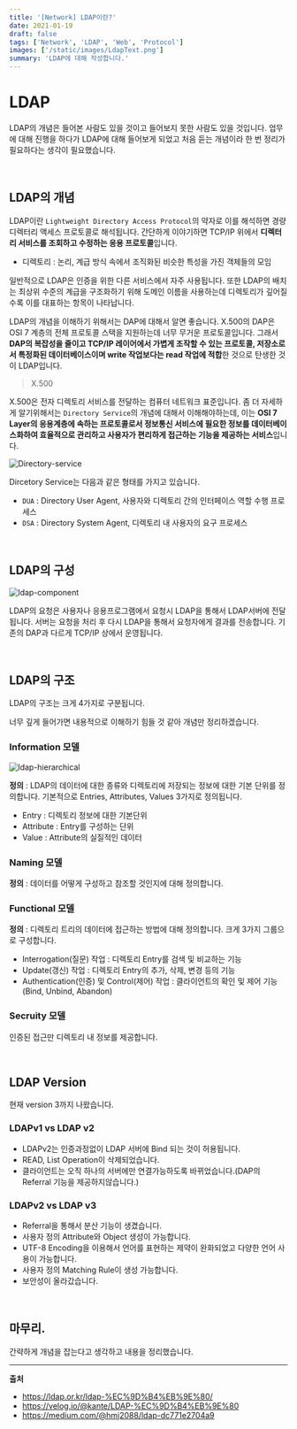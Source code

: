 ```yaml
---
title: '[Network] LDAP이란?'
date: 2021-01-19
draft: false
tags: ['Network', 'LDAP', 'Web', 'Protocol']
images: ['/static/images/LdapText.png']
summary: 'LDAP에 대해 작성합니다.'
---
```


# LDAP

LDAP의 개념은 들어본 사람도 있을 것이고 들어보지 못한 사람도 있을 것입니다. 업무에 대해 진행을 하다가 LDAP에 대해 들어보게 되었고 처음 듣는 개념이라 한 번 정리가 필요하다는 생각이 필요했습니다.

<br />

## LDAP의 개념

LDAP이란 `Lightweight Directory Access Protocol`의 약자로 이를 해석하면 경량 디렉터리 액세스 프로토콜로 해석됩니다. 간단하게 이야기하면 TCP/IP 위에서 **디렉터리 서비스를 조회하고 수정하는 응용 프로토콜**입니다.

- 디렉토리 : 논리, 계급 방식 속에서 조직화된 비슷한 특성을 가진 객체들의 모임

일반적으로 LDAP은 인증을 위한 다른 서비스에서 자주 사용됩니다. 또한 LDAP의 배치는 최상위 수준의 계급을 구조화하기 위해 도메인 이름을 사용하는데 디렉토리가 깊어질수록 이를 대표하는 항목이 나타납니다.

LDAP의 개념을 이해하기 위해서는 DAP에 대해서 알면 좋습니다. X.500의 DAP은 OSI 7 계층의 전체 프로토콜 스택을 지원하는데 너무 무거운 프로토콜입니다. 그래서 **DAP의 복잡성을 줄이고 TCP/IP 레이어에서 가볍게 조작할 수 있는 프로토콜, 저장소로서 특정화된 데이터베이스이며 write 작업보다는 read 작업에 적합**한 것으로 탄생한 것이 LDAP입니다.

> X.500

X.500은 전자 디렉토리 서비스를 전달하는 컴퓨터 네트워크 표준입니다. 좀 더 자세하게 알기위해서는 `Directory Service`의 개념에 대해서 이해해야하는데, 이는 **OSI 7 Layer의 응용계층에 속하는 프로토콜로서 정보통신 서비스에 필요한 정보를 데이터베이스화하여 효율적으로 관리하고 사용자가 편리하게 접근하는 기능을 제공하는 서비스**입니다.

![Directory-service](https://user-images.githubusercontent.com/42582516/104970027-836e3c80-5a2d-11eb-8a53-ebf697fe300d.png)

Dircetory Service는 다음과 같은 형태를 가지고 있습니다.

- `DUA` : Directory User Agent, 사용자와 디렉토리 간의 인터페이스 역할 수행 프로세스
- `DSA` : Directory System Agent, 디렉토리 내 사용자의 요구 프로세스

<br />

## LDAP의 구성

![ldap-component](https://user-images.githubusercontent.com/42582516/104970321-5f5f2b00-5a2e-11eb-8e6d-b064167a8c52.png)

LDAP의 요청은 사용자나 응용프로그램에서 요청시 LDAP을 통해서 LDAP서버에 전달됩니다. 서버는 요청을 처리 후 다시 LDAP을 통해서 요청자에게 결과를 전송합니다. 기존의 DAP과 다르게 TCP/IP 상에서 운영됩니다.

<br />

## LDAP의 구조

LDAP의 구조는 크게 4가지로 구분됩니다.

너무 깊게 들어가면 내용적으로 이해하기 힘들 것 같아 개념만 정리하겠습니다.

### Information 모델

![ldap-hierarchical](https://user-images.githubusercontent.com/42582516/104970313-58d0b380-5a2e-11eb-9115-a9c1a527bc38.png)

**정의** : LDAP의 데이터에 대한 종류와 디렉토리에 저장되는 정보에 대한 기본 단위를 정의합니다. 기본적으로 Entries, Attributes, Values 3가지로 정의됩니다.

- Entry : 디렉토리 정보에 대한 기본단위
- Attribute : Entry를 구성하는 단위
- Value : Attribute의 실질적인 데이터

### Naming 모델

**정의** : 데이터를 어떻게 구성하고 참조할 것인지에 대해 정의합니다.

### Functional 모델

**정의** : 디렉토리 트리의 데이터에 접근하는 방법에 대해 정의합니다. 크게 3가지 그룹으로 구성합니다.

- Interrogation(질문) 작업 : 디렉토리 Entry를 검색 및 비교하는 기능
- Update(갱신) 작업 : 디렉토리 Entry의 추가, 삭제, 변경 등의 기능
- Authentication(인증) 및 Control(제어) 작업 : 클라이언트의 확인 및 제어 기능(Bind, Unbind, Abandon)

### Secruity 모델

인증된 접근만 디렉토리 내 정보를 제공합니다.

<br />

## LDAP Version

현재 version 3까지 나왔습니다.

### LDAPv1 vs LDAP v2

- LDAPv2는 인증과정없이 LDAP 서버에 Bind 되는 것이 허용됩니다.
- READ, List Operation이 삭제되었습니다.
- 클라이언트는 오직 하나의 서버에만 연결가능하도록 바뀌었습니다.(DAP의 Referral 기능을 제공하지않습니다.)

### LDAPv2 vs LDAP v3

- Referral을 통해서 분산 기능이 생겼습니다.
- 사용자 정의 Attribute와 Object 생성이 가능합니다.
- UTF-8 Encoding을 이용해서 언어를 표현하는 제약이 완화되었고 다양한 언어 사용이 가능합니다.
- 사용자 정의 Matching Rule이 생성 가능합니다.
- 보안성이 올라갔습니다.

<br />

## 마무리.

간략하게 개념을 잡는다고 생각하고 내용을 정리했습니다.

---

**출처**

- https://ldap.or.kr/ldap-%EC%9D%B4%EB%9E%80/
- https://velog.io/@kante/LDAP-%EC%9D%B4%EB%9E%80
- https://medium.com/@hmj2088/ldap-dc771e2704a9
